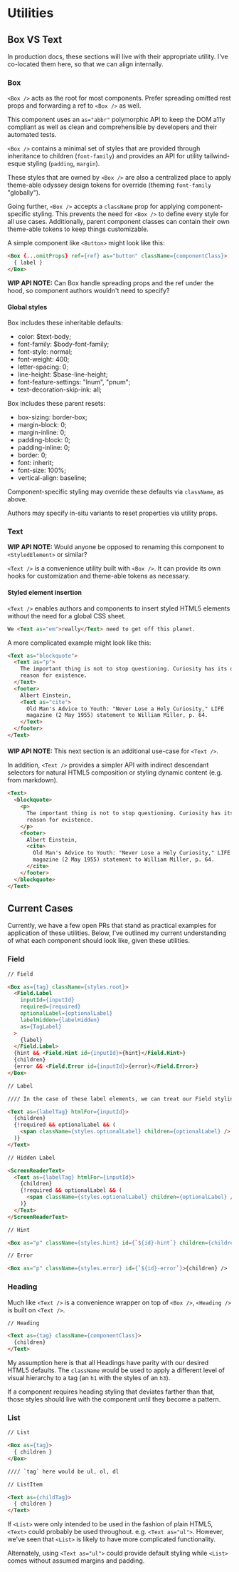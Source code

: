 
<Meta title="Utilities/Utilities" />

# Utilities

## Box VS Text

In production docs, these sections will live with their appropriate utility. I've co-located them here, so that we can align internally.

### Box

`<Box />` acts as the root for most components. Prefer spreading omitted rest props and forwarding a ref to `<Box />` as well.

This component uses an `as="abbr"` polymorphic API to keep the DOM a11y compliant as well as clean and comprehensible by developers and their automated tests.

`<Box />` contains a minimal set of styles that are provided through inheritance to children (`font-family`) and provides an API for utility tailwind-esque styling (`padding`, `margin`).

These styles that are owned by `<Box />` are also a centralized place to apply theme-able odyssey design tokens for override (theming `font-family` "globally").

Going further, `<Box />` accepts a `className` prop for applying component-specific styling. This prevents the need for `<Box />` to define every style for all use cases. Additionally, parent component classes can contain their own theme-able tokens to keep things customizable.

A simple component like `<Button>` might look like this:

```html
<Box {...omitProps} ref={ref} as="button" className={componentClass}>
  { label }
</Box>
```

**WIP API NOTE:** Can Box handle spreading props and the ref under the hood, so component authors wouldn't need to specify?

#### Global styles

Box includes these inheritable defaults:

- color: $text-body;
- font-family: $body-font-family;
- font-style: normal;
- font-weight: 400;
- letter-spacing: 0;
- line-height: $base-line-height;
- font-feature-settings: "lnum", "pnum";
- text-decoration-skip-ink: all;

Box includes these parent resets:

- box-sizing: border-box;
- margin-block: 0;
- margin-inline: 0;
- padding-block: 0;
- padding-inline: 0;
- border: 0;
- font: inherit;
- font-size: 100%;
- vertical-align: baseline;

Component-specific styling may override these defaults via `className`, as above.

Authors may specify in-situ variants to reset properties via utility props.

### Text

**WIP API NOTE:** Would anyone be opposed to renaming this component to `<StyledElement>` or similar?

`<Text />` is a convenience utility built with `<Box />`. It can provide its own hooks for customization and theme-able tokens as necessary.

#### Styled element insertion

`<Text />` enables authors and components to insert styled HTML5 elements without the need for a global CSS sheet.

```html
We <Text as="em">really</Text> need to get off this planet.
```

A more complicated example might look like this:

```html
<Text as="blockquote">
  <Text as="p">
    The important thing is not to stop questioning. Curiosity has its own
    reason for existence.
  </Text>
  <footer>
    Albert Einstein,
    <Text as="cite">
      Old Man's Advice to Youth: "Never Lose a Holy Curiosity," LIFE
      magazine (2 May 1955) statement to William Miller, p. 64.
    </Text>
  </footer>
</Text>
```

####

**WIP API NOTE:** This next section is an additional use-case for `<Text />`.

In addition, `<Text />` provides a simpler API with indirect descendant selectors for natural HTML5 composition or styling dynamic content (e.g. from markdown).

```html
<Text>
  <blockquote>
    <p>
      The important thing is not to stop questioning. Curiosity has its own
      reason for existence.
    </p>
    <footer>
      Albert Einstein,
      <cite>
        Old Man's Advice to Youth: "Never Lose a Holy Curiosity," LIFE
        magazine (2 May 1955) statement to William Miller, p. 64.
      </cite>
    </footer>
  </blockquote>
</Text>
```

## Current Cases

Currently, we have a few open PRs that stand as practical examples for application of these utilities. Below, I've outlined my current understanding of what each component should look like, given these utilities.

### Field

```html
// Field

<Box as={tag} className={styles.root}>
  <Field.Label
    inputId={inputId}
    required={required}
    optionalLabel={optionalLabel}
    labelHidden={labelHidden}
    as={TagLabel}
  >
    {label}
  </Field.Label>
  {hint && <Field.Hint id={inputId}>{hint}</Field.Hint>}
  {children}
  {error && <Field.Error id={inputId}>{error}</Field.Error>}
</Box>

// Label

//// In the case of these label elements, we can treat our Field styling as the HTML5 default, removing the need for component-specific styling.

<Text as={labelTag} htmlFor={inputId}>
  {children}
  {!required && optionalLabel && (
    <span className={styles.optionalLabel} children={optionalLabel} />
  )}
</Text>

// Hidden Label

<ScreenReaderText>
  <Text as={labelTag} htmlFor={inputId}>
    {children}
    {!required && optionalLabel && (
      <span className={styles.optionalLabel} children={optionalLabel} />
    )}
  </Text>
</ScreenReaderText>

// Hint

<Box as="p" className={styles.hint} id={`${id}-hint`} children={children} />

// Error

<Box as="p" className={styles.error} id={`${id}-error`}>{children} />

```

### Heading

Much like `<Text />` is a convenience wrapper on top of `<Box />`, `<Heading />` is built on `<Text />`.

```html
// Heading

<Text as={tag} className={componentClass}>
  {children}
</Text>
```

My assumption here is that all Headings have parity with our desired HTML5 defaults. The `className` would be used to apply a different level of visual hierarchy to a tag (an `h1` with the styles of an `h3`).

If a component requires heading styling that deviates farther than that, those styles should live with the component until they become a pattern.

### List

```html
// List

<Box as={tag}>
  { children }
</Box>

//// `tag` here would be ul, ol, dl

// ListItem

<Text as={childTag}>
  { children }
</Text>
```

If `<List>` were only intended to be used in the fashion of plain HTML5, `<Text>` could probably be used throughout. e.g. `<Text as="ul">`. However, we've seen that `<List>` is likely to have more complicated functionality.

Alternately, using `<Text as="ul">` could provide default styling while `<List>` comes without assumed margins and padding.
